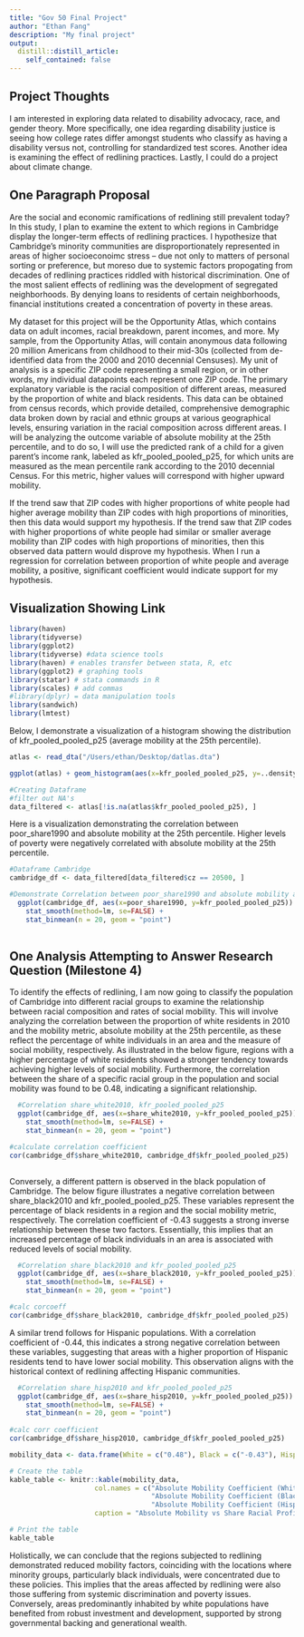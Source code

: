 ```yaml
---
title: "Gov 50 Final Project"
author: "Ethan Fang"
description: "My final project"
output:
  distill::distill_article:
    self_contained: false
---
```




## Project Thoughts

I am interested in exploring data related to disability advocacy, race, and gender theory. More specifically, one idea regarding disability justice is seeing how college rates differ amongst students who classify as having a disability versus not, controlling for standardized test scores. Another idea is examining the effect of redlining practices. Lastly, I could do a project about climate change.  

## One Paragraph Proposal

Are the social and economic ramifications of redlining still prevalent today? In this study, I plan to examine the extent to which regions in Cambridge display the longer-term effects of redlining practices. I hypothesize that Cambridge's minority communities are disproportionately represented in areas of higher socioeconoimc stress -- due not only to matters of personal sorting or preference, but moreso due to systemic factors propogating from decades of redlining practices riddled with historical discrimination. One of the most salient effects of redlining was the development of segregated neighborhoods. By denying loans to residents of certain neighborhoods, financial institutions created a concentration of poverty in these areas. 

My dataset for this project will be the Opportunity Atlas, which contains data on adult incomes, racial breakdown, parent incomes, and more. My sample, from the Opportunity Atlas, will contain anonymous data following 20 million Americans from childhood to their mid-30s (collected from de-identified data from the 2000 and 2010 decennial Censuses). My unit of analysis is a specific ZIP code representing a small region, or in other words, my individual datapoints each represent one ZIP code. The primary explanatory variable is the racial composition of different areas, measured by the proportion of white and black residents. This data can be obtained from census records, which provide detailed, comprehensive demographic data broken down by racial and ethnic groups at various geographical levels, ensuring variation in the racial composition across different areas. I will be analyzing the outcome variable of absolute mobility at the 25th percentile, and to do so, I will use the predicted rank of a child for a given parent's income rank, labeled as kfr_pooled_pooled_p25, for which units are measured as the mean percentile rank according to the 2010 decennial Census. For this metric, higher values will correspond with higher upward mobility.

If the trend saw that ZIP codes with higher proportions of white people had higher average mobility than ZIP codes with high proportions of minorities, then this data would support my hypothesis. If the trend saw that ZIP codes with higher proportions of white people had similar or smaller average mobility than ZIP codes with high proportions of minorities, then this observed data pattern would disprove my hypothesis. When I run a regression for correlation between proportion of white people and average mobility, a positive, significant coefficient would indicate support for my hypothesis.

## Visualization Showing Link
```r
library(haven)
library(tidyverse)
library(ggplot2)
library(tidyverse) #data science tools
library(haven) # enables transfer between stata, R, etc
library(ggplot2) # graphing tools
library(statar) # stata commands in R
library(scales) # add commas 
#library(dplyr) = data manipulation tools 
library(sandwich)
library(lmtest)

```

Below, I demonstrate a visualization of a histogram showing the distribution of kfr_pooled_pooled_p25 (average mobility at the 25th percentile).

```R
atlas <- read_dta("/Users/ethan/Desktop/datlas.dta")

ggplot(atlas) + geom_histogram(aes(x=kfr_pooled_pooled_p25, y=..density..))

```

```R
#Creating Dataframe
#filter out NA's
data_filtered <- atlas[!is.na(atlas$kfr_pooled_pooled_p25), ]
```

Here is a visualization demonstrating the correlation between poor_share1990 and absolute mobility at the 25th percentile. Higher levels of poverty were negatively correlated with absolute mobility at the 25th percentile. 

```R
#Dataframe Cambridge
cambridge_df <- data_filtered[data_filtered$cz == 20500, ]

#Demonstrate Correlation between poor_share1990 and absolute mobility at 25th percentile
  ggplot(cambridge_df, aes(x=poor_share1990, y=kfr_pooled_pooled_p25)) +
    stat_smooth(method=lm, se=FALSE) + 
    stat_binmean(n = 20, geom = "point")
  


```
## One Analysis Attempting to Answer Research Question (Milestone 4)

To identify the effects of redlining, I am now going to classify the population of Cambridge into different racial groups to examine the relationship between racial composition and rates of social mobility. This will involve analyzing the correlation between the proportion of white residents in 2010 and the mobility metric, absolute mobility at the 25th percentile, as these reflect the percentage of white individuals in an area and the measure of social mobility, respectively. As illustrated in the below figure, regions with a higher percentage of white residents showed a stronger tendency towards achieving higher levels of social mobility. Furthermore, the correlation between the share of a specific racial group in the population and social mobility was found to be 0.48, indicating a significant relationship.

```R
  #Correlation share_white2010, kfr_pooled_pooled_p25
  ggplot(cambridge_df, aes(x=share_white2010, y=kfr_pooled_pooled_p25)) +
    stat_smooth(method=lm, se=FALSE) + 
    stat_binmean(n = 20, geom = "point")

#calculate correlation coefficient
cor(cambridge_df$share_white2010, cambridge_df$kfr_pooled_pooled_p25)
  
```
Conversely, a different pattern is observed in the black population of Cambridge. The below figure illustrates a negative correlation between share_black2010 and kfr_pooled_pooled_p25. These variables represent the percentage of black residents in a region and the social mobility metric, respectively. The correlation coefficient of -0.43 suggests a strong inverse relationship between these two factors. Essentially, this implies that an increased percentage of black individuals in an area is associated with reduced levels of social mobility.

```R

  #Correlation share_black2010 and kfr_pooled_pooled_p25
  ggplot(cambridge_df, aes(x=share_black2010, y=kfr_pooled_pooled_p25)) +
    stat_smooth(method=lm, se=FALSE) + 
    stat_binmean(n = 20, geom = "point")

#calc corcoeff
cor(cambridge_df$share_black2010, cambridge_df$kfr_pooled_pooled_p25)

```

A similar trend follows for Hispanic populations. With a correlation coefficient of -0.44, this indicates a strong negative correlation between these variables, suggesting that areas with a higher proportion of Hispanic residents tend to have lower social mobility. This observation aligns with the historical context of redlining affecting Hispanic communities.

```r

  #Correlation share_hisp2010 and kfr_pooled_pooled_p25
  ggplot(cambridge_df, aes(x=share_hisp2010, y=kfr_pooled_pooled_p25)) +
    stat_smooth(method=lm, se=FALSE) + 
    stat_binmean(n = 20, geom = "point")
   
#calc corr coefficient
cor(cambridge_df$share_hisp2010, cambridge_df$kfr_pooled_pooled_p25)

```
```R
mobility_data <- data.frame(White = c("0.48"), Black = c("-0.43"), Hispanic = c("-0.44"))

# Create the table
kable_table <- knitr::kable(mobility_data, 
                     col.names = c("Absolute Mobility Coefficient (White)", 
                                   "Absolute Mobility Coefficient (Black)", 
                                   "Absolute Mobility Coefficient (Hispanic)"),
                     caption = "Absolute Mobility vs Share Racial Profile, Coefficients")

# Print the table
kable_table


```


Holistically, we can conclude that the regions subjected to redlining demonstrated reduced mobility factors, coinciding with the locations where minority groups, particularly black individuals, were concentrated due to these policies. This implies that the areas affected by redlining were also those suffering from systemic discrimination and poverty issues. Conversely, areas predominantly inhabited by white populations have benefited from robust investment and development, supported by strong governmental backing and generational wealth.  


